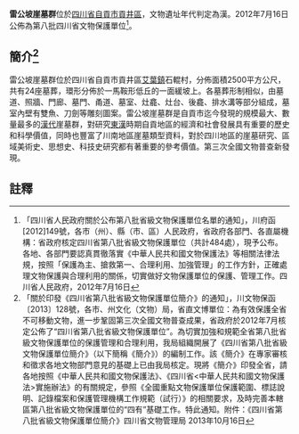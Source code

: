 {{msg:四川省文物保護單位
|名稱 = 雷公坡崖墓群
|編號 = 46
|圖片 = 
|級別 = S8
|分類 = 
|時代 = [[漢代|漢代]]
|地点 = [[四川省|四川省]][[自貢市|自貢市]][[貢井區|貢井區]]
|坐標 =
|登錄 = 2012年7月16日
}}
'''雷公坡崖墓群'''位於[[四川省|四川省]][[自貢市|自貢市]][[貢井區|貢井區]]，文物遺址年代判定為漢。2012年7月16日公佈為第八批四川省文物保護單位<ref>「四川省人民政府關於公布第八批省級文物保護單位名單的通知」，川府函[2012]149號，各市（州）、縣（市、區）人民政府，省政府各部門、各直屬機構：省政府核定四川省第八批省級文物保護單位（共計484處），現予公布。各地、各部門要認真貫徹落實《中華人民共和國文物保護法》等相關法律法規，按照「保護為主、搶救第一、合理利用、加強管理」的工作方針，正確處理文物保護與合理利用的關係，切實做好文物保護單位的保護、管理工作。四川省人民政府，2012年7月16日</ref>。
== 簡介<ref>「關於印發《四川省第八批省級文物保護單位簡介》的通知」，川文物保函〔2013〕128號，各市、州文化（文物）局，省直文博單位：為有效保護全省不可移動文物，進一步鞏固第三次全國文物普查成果，省政府於2012年7月核定公佈了“四川省第八批省級文物保護單位”。為切實加強和規範全省第八批省級文物保護單位的保護管理和合理利用，我局組織開展了《四川省第八批省級文物保護單位簡介》（以下簡稱《簡介》）的編制工作。該《簡介》在專家審核和徵求各地文物部門意見的基礎上已由我局核定。現將《簡介》印發全省，請各地按照《中華人民共和國文物保護法》、《四川省<中華人民共和國文物保護法>實施辦法》的有關規定，參照《全國重點文物保護單位保護範圍、標誌說明、記錄檔案和保護管理機構工作規範（試行）》的相關要求，及時完善本轄區第八批省級文物保護單位的“四有”基礎工作。特此通知。附件：《四川省第八批省級文物保護單位簡介》四川省文物管理局  2013年10月16日</ref> ==
雷公坡崖墓群位於四川省自貢市貢井區[[艾葉鎮|艾葉鎮]]石輥村，分佈面積2500平方公尺，共有24座墓葬，環形分佈於一馬鞍形低丘的一面緩坡上。各墓葬形制相似，由墓道、照牆、門廊、墓門、甬道、墓室、灶龕、灶台、後龕、排水溝等部分組成，墓室內壁有雙魚、刀劍等雕刻圖案。雷公坡崖墓群是自貢市迄今發現的規模最大、數量最多的[[漢代|漢代]]崖墓群，對研究[[東漢|東漢]]時期自貢地區的經濟和社會發展具有重要的歷史和科學價值，同時也豐富了川南地區崖墓類型資料，對於四川地區的崖墓研究、區域美術史、思想史、科技史研究都有著重要的參考價值。第三次全國文物普查新發現。
==註釋==
{{reflist}}